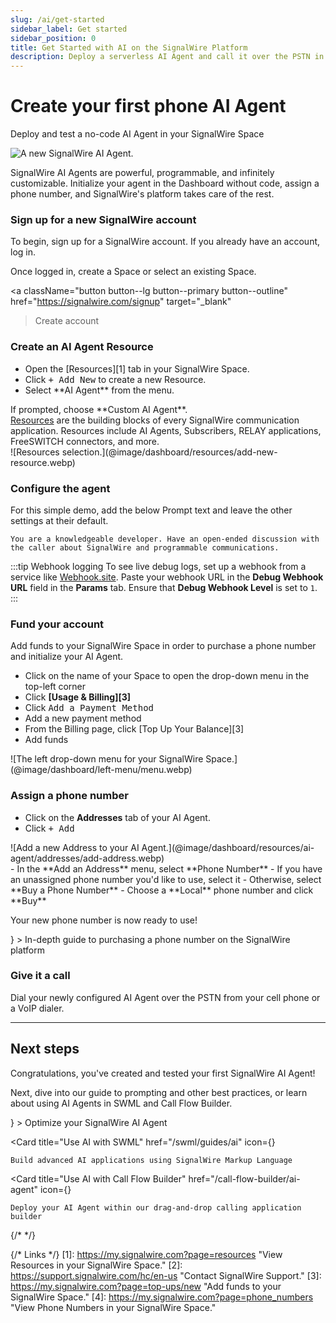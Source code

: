 ```yaml
---
slug: /ai/get-started
sidebar_label: Get started
sidebar_position: 0
title: Get Started with AI on the SignalWire Platform
description: Deploy a serverless AI Agent and call it over the PSTN in under 5 minutes - for free
---
```



# Create your first phone AI Agent

<Subtitle>Deploy and test a no-code AI Agent in your SignalWire Space</Subtitle>

<Frame caption="A new SignalWire AI Agent.">

![A new SignalWire AI Agent.](@image/dashboard/resources/ai-agent/new-agent.webp) 

</Frame>


SignalWire AI Agents are powerful, programmable, and infinitely customizable. 
Initialize your agent in the Dashboard without code, assign a phone number, and SignalWire's platform takes care of the rest.

<Steps>

### Sign up for a new SignalWire account

To begin, sign up for a SignalWire account. If you already have an account, log in.

Once logged in, create a Space or select an existing Space.

<a 
  className="button button--lg button--primary button--outline"
  href="https://signalwire.com/signup"
  target="_blank"
>Create account</a>

### Create an AI Agent Resource

<div className="row">
  <div className="col col--6">
    <ul>
      <li>Open the [Resources][1] tab in your SignalWire Space.</li>
      <li>Click <kbd>+ Add New</kbd> to create a new Resource.</li>
      <li>Select **AI Agent** from the menu.</li>
    </ul>
    If prompted, choose **Custom AI Agent**.
  </div>
  <div className="col col--6">
    <Admonition type="info" title="What's a Resource?"><a href="/platform/call-fabric/managing-your-signalwire-resources#resource-types">Resources</a> are the building blocks of every SignalWire communication application. Resources include AI Agents, Subscribers, RELAY applications, FreeSWITCH connectors, and more.</Admonition>
  </div>
</div>

<Frame>
  ![Resources selection.](@image/dashboard/resources/add-new-resource.webp)
</Frame>

### Configure the agent

For this simple demo, add the below Prompt text and leave the other settings at their default.

```plaintext
You are a knowledgeable developer. Have an open-ended discussion with the caller about SignalWire and programmable communications.
```

:::tip Webhook logging
To see live debug logs, set up a webhook from a service like [Webhook.site](https://webhook.site/). Paste your webhook URL in the **Debug Webhook URL** field in the **Params** tab. Ensure that **Debug Webhook Level** is set to `1`.
:::

### Fund your account

<div className="row">
<div className="col col--8">

Add funds to your SignalWire Space in order to purchase a phone number and initialize your AI Agent.

- Click on the name of your Space to open the drop-down menu in the top-left corner
- Click **[Usage & Billing][3]**
- Click <kbd>Add a Payment Method</kbd>
- Add a new payment method
- From the Billing page, click [Top Up Your Balance][3]
- Add funds

</div>
<div className="col col--4">
![The left drop-down menu for your SignalWire Space.](@image/dashboard/left-menu/menu.webp)
</div>
</div>

### Assign a phone number

- Click on the **Addresses** tab of your AI Agent.
- Click <kbd>+ Add</kbd>

<Frame>
  ![Add a new Address to your AI Agent.](@image/dashboard/resources/ai-agent/addresses/add-address.webp)
</Frame>

<div className="row">
<div className="col col--8">
- In the **Add an Address** menu, select **Phone Number**
- If you have an unassigned phone number you'd like to use, select it
- Otherwise, select **Buy a Phone Number**
- Choose a **Local** phone number and click **Buy**

Your new phone number is now ready to use!
</div>
<div className="col col--4">
<Card
    title="Buying a phone number"
    href="https://developer.signalwire.com/platform/phone-numbers/getting-started/buying-a-phone-number/"
    icon={<LiaPhoneSolid />}
>
    In-depth guide to purchasing a phone number on the SignalWire platform
</Card>
</div>
</div>

### Give it a call

Dial your newly configured AI Agent over the PSTN from your cell phone or a VoIP dialer.

</Steps>

---

## Next steps

Congratulations, you've created and tested your first SignalWire AI Agent!

Next, dive into our guide to prompting and other best practices, or learn about using AI Agents in SWML and Call Flow Builder.

<CardGroup cols={3}>
<Card
    title="Best practices"
    href="/swml/guides/ai/best-practices"
    icon={<LiaBookSolid />}
>
    Optimize your SignalWire AI Agent
</Card>

<Card
    title="Use AI with SWML"
    href="/swml/guides/ai"
    icon={<LiaCodeSolid />}
>
    Build advanced AI applications using SignalWire Markup Language
</Card>

<Card
    title="Use AI with Call Flow Builder"
    href="/call-flow-builder/ai-agent"
    icon={<LiaCogsSolid />}
>
    Deploy your AI Agent within our drag-and-drop calling application builder
</Card>
</CardGroup>

{/* <DocCardList /> */}

{/* Links */}
[1]: https://my.signalwire.com?page=resources "View Resources in your SignalWire Space."
[2]: https://support.signalwire.com/hc/en-us "Contact SignalWire Support."
[3]: https://my.signalwire.com?page=top-ups/new "Add funds to your SignalWire Space."
[4]: https://my.signalwire.com?page=phone_numbers "View Phone Numbers in your SignalWire Space."